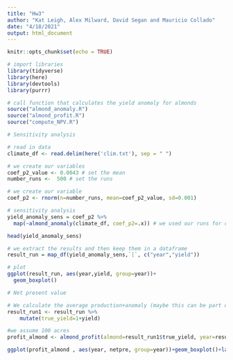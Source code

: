 ```yaml
---
title: "Hw3"
author: "Kat Leigh, Alex Milward, David Segan and Mauricio Collado"
date: "4/18/2021"
output: html_document
---
```


```r
knitr::opts_chunk$set(echo = TRUE)
```

```r
# import libraries
library(tidyverse)
library(here)
library(devtools)
library(purrr)

# call function that calculates the yield anomaly for almonds
source("almond_anomaly.R")
source("almond_profit.R")
source("compute_NPV.R")
```

```r
# Sensitivity analysis

# read in data
climate_df <- read.delim(here('clim.txt'), sep = " ")

# we create our variables
coef_p2_value <- 0.0043 # set the mean
number_runs <-  500 # set the runs

# we create our variable
coef_p2 <- rnorm(n=number_runs, mean=coef_p2_value, sd=0.001)

# sensitivity analysis 
yield_anomaly_sens = coef_p2 %>% 
  map(~almond_anomaly(climate_df, coef_p2=.x)) # we used our runs for coef_p2

head(yield_anomaly_sens)

# we extract the results and then keep them in a dataframe
result_run = map_df(yield_anomaly_sens,`[`, c("year","yield"))

# plot
ggplot(result_run, aes(year,yield, group=year))+
  geom_boxplot()

```
```r
# Net present value

# We calculate the average production+anomaly (maybe this can be part of the model)
result_run1 <- result_run %>% 
    mutate(true_yield=1+yield)

#we assume 100 acres
profit_almond <- almond_profit(almond=result_run1$true_yield, year=result_run1$year)

ggplot(profit_almond , aes(year, netpre, group=year))+geom_boxplot()+labs(y="Profit in current $", x="year")

```




